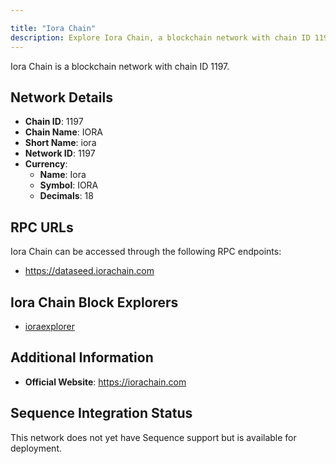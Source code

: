 ```yaml
---

title: "Iora Chain"
description: Explore Iora Chain, a blockchain network with chain ID 1197. Learn about its native currency, Iora, and how to interact with the network.
---
```




Iora Chain is a blockchain network with chain ID 1197.

## Network Details

- **Chain ID**: 1197
- **Chain Name**: IORA
- **Short Name**: iora
- **Network ID**: 1197
- **Currency**: 
  - **Name**: Iora
  - **Symbol**: IORA
  - **Decimals**: 18

## RPC URLs

Iora Chain can be accessed through the following RPC endpoints:

- https://dataseed.iorachain.com

## Iora Chain Block Explorers

- [ioraexplorer](https://explorer.iorachain.com)

## Additional Information

- **Official Website**: https://iorachain.com

## Sequence Integration Status

This network does not yet have Sequence support but is available for deployment.
